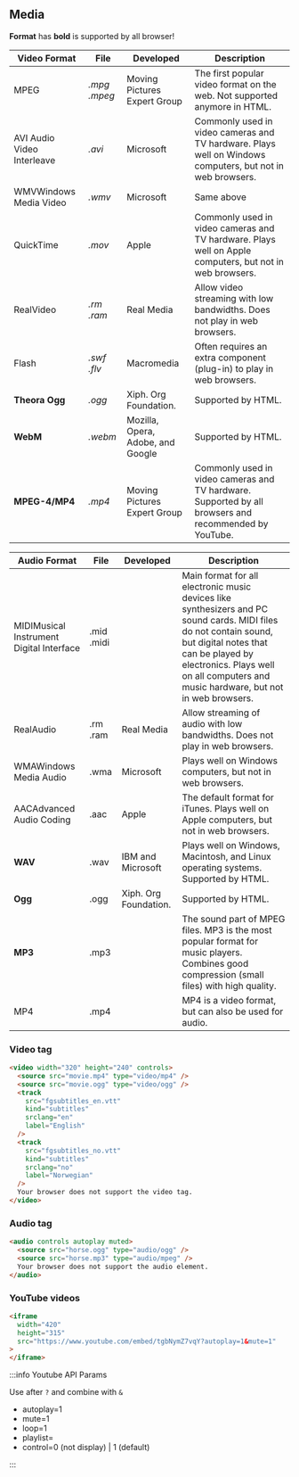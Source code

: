 ## Media

**Format** has **bold** is supported by all browser!

| Video Format               | File         | Developed                         | Description                                                                                               |
| -------------------------- | ------------ | --------------------------------- | --------------------------------------------------------------------------------------------------------- |
| MPEG                       | _.mpg .mpeg_ | Moving Pictures Expert Group      | The first popular video format on the web. Not supported anymore in HTML.                                 |
| AVI Audio Video Interleave | _.avi_       | Microsoft                         | Commonly used in video cameras and TV hardware. Plays well on Windows computers, but not in web browsers. |
| WMVWindows Media Video     | _.wmv_       | Microsoft                         | Same above                                                                                                |
| QuickTime                  | _.mov_       | Apple                             | Commonly used in video cameras and TV hardware. Plays well on Apple computers, but not in web browsers.   |
| RealVideo                  | _.rm .ram_   | Real Media                        | Allow video streaming with low bandwidths. Does not play in web browsers.                                 |
| Flash                      | _.swf .flv_  | Macromedia                        | Often requires an extra component (plug-in) to play in web browsers.                                      |
| **Theora Ogg**             | _.ogg_       | Xiph. Org Foundation.             | Supported by HTML.                                                                                        |
| **WebM**                   | _.webm_      | Mozilla, Opera, Adobe, and Google | Supported by HTML.                                                                                        |
| **MPEG-4/MP4**             | _.mp4_       | Moving Pictures Expert Group      | Commonly used in video cameras and TV hardware. Supported by all browsers and  recommended by YouTube.    |

| Audio Format                             | File       | Developed             | Description                                                                                                                                                                                                                                       |
| ---------------------------------------- | ---------- | --------------------- | ------------------------------------------------------------------------------------------------------------------------------------------------------------------------------------------------------------------------------------------------- |
| MIDIMusical Instrument Digital Interface | .mid .midi |                       | Main format for all electronic music devices like synthesizers and PC sound cards. MIDI files do not contain sound, but digital notes that can be played by electronics. Plays well on all computers and music hardware, but not in web browsers. |
| RealAudio                                | .rm .ram   | Real Media            | Allow streaming of audio with low bandwidths. Does not play in web browsers.                                                                                                                                                                      |
| WMAWindows Media Audio                   | .wma       | Microsoft             | Plays well on Windows computers, but not in web browsers.                                                                                                                                                                                         |
| AACAdvanced Audio Coding                 | .aac       | Apple                 | The default format for iTunes. Plays well on Apple computers, but not in web browsers.                                                                                                                                                            |
| **WAV**                                  | .wav       | IBM and Microsoft     | Plays well on Windows, Macintosh, and Linux operating systems. Supported by HTML.                                                                                                                                                                 |
| **Ogg**                                  | .ogg       | Xiph. Org Foundation. | Supported by HTML.                                                                                                                                                                                                                                |
| **MP3**                                  | .mp3       |                       | The sound part of MPEG files. MP3 is the most popular format for music players. Combines good compression (small files) with high quality.                                                                                                        |
| MP4                                      | .mp4       |                       | MP4 is a video format, but can also be used for audio.                                                                                                                                                                                            |

### Video tag

```html
<video width="320" height="240" controls>
  <source src="movie.mp4" type="video/mp4" />
  <source src="movie.ogg" type="video/ogg" />
  <track
    src="fgsubtitles_en.vtt"
    kind="subtitles"
    srclang="en"
    label="English"
  />
  <track
    src="fgsubtitles_no.vtt"
    kind="subtitles"
    srclang="no"
    label="Norwegian"
  />
  Your browser does not support the video tag.
</video>
```

### Audio tag

```html
<audio controls autoplay muted>
  <source src="horse.ogg" type="audio/ogg" />
  <source src="horse.mp3" type="audio/mpeg" />
  Your browser does not support the audio element.
</audio>
```

### YouTube videos

```html
<iframe
  width="420"
  height="315"
  src="https://www.youtube.com/embed/tgbNymZ7vqY?autoplay=1&mute=1"
>
</iframe>
```

:::info Youtube API Params

Use after `?` and combine with `&`

- autoplay=1
- mute=1
- loop=1
- playlist=
- control=0 (not display) | 1 (default)

:::
